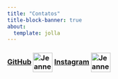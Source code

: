 ---
title: "Contatos"
title-block-banner: true
about:
  template: jolla
---

<html>

<body>

<div style="text-align:left">

<p>

<h3>

[GitHub](https://github.com/francojra) <img src="https://img.icons8.com/ios-glyphs/512/github.png" alt="Jeanne-HTML" align="center" height="45" width="45"/>
[Instagram](https://www.instagram.com/jeanneefranco/) <img src="https://img.icons8.com/ios-glyphs/512/instagram-new.png" alt="Jeanne-HTML" align="center" height="45" width="45"/>

</p>

</h3>

</div>

</body>

</html>